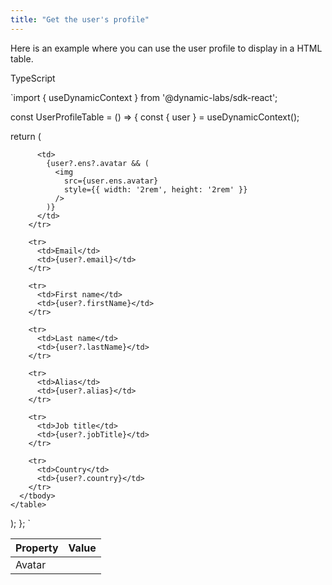```yaml
---
title: "Get the user's profile"
---
```


Here is an example where you can use the user profile to display in a HTML table.

TypeScript

`import { useDynamicContext } from '@dynamic-labs/sdk-react';

const UserProfileTable = () => {
  const { user } = useDynamicContext();

  return (
    <table>
      <thead>
        <tr>
          <th>Property</th>
          <th>Value</th>
        </tr>
      </thead>
      <tbody>
        <tr>
          <td>Avatar</td>

          <td>
            {user?.ens?.avatar && (
              <img
                src={user.ens.avatar}
                style={{ width: '2rem', height: '2rem' }}
              />
            )}
          </td>
        </tr>

        <tr>
          <td>Email</td>
          <td>{user?.email}</td>
        </tr>

        <tr>
          <td>First name</td>
          <td>{user?.firstName}</td>
        </tr>

        <tr>
          <td>Last name</td>
          <td>{user?.lastName}</td>
        </tr>

        <tr>
          <td>Alias</td>
          <td>{user?.alias}</td>
        </tr>

        <tr>
          <td>Job title</td>
          <td>{user?.jobTitle}</td>
        </tr>

        <tr>
          <td>Country</td>
          <td>{user?.country}</td>
        </tr>
      </tbody>
    </table>
  );
};
`